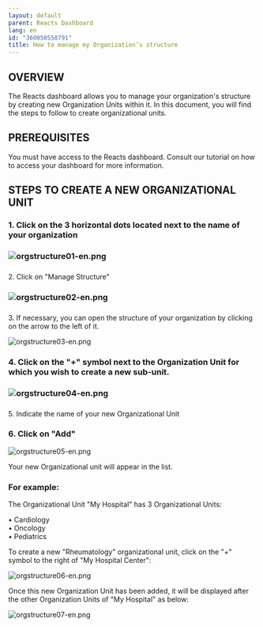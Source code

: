 ```yaml
---
layout: default
parent: Reacts Dashboard
lang: en
id: "360050558791"
title: How to manage my Organization’s structure 
---
```

OVERVIEW
--------

The Reacts dashboard allows you to manage your organization's structure by creating new Organization Units within it. In this document, you will find the steps to follow to create organizational units.

PREREQUISITES
-------------

You must have access to the Reacts dashboard. Consult our tutorial on how to access your dashboard for more information.

  
STEPS TO CREATE A NEW ORGANIZATIONAL UNIT
--------------------------------------------

### 1\. Click on the 3 horizontal dots located next to the name of your organization

### ![orgstructure01-en.png](@assets/attachments/orgstructure01-en.png)

###   
2\. Click on "Manage Structure"

### ![orgstructure02-en.png](@assets/attachments/orgstructure02-en.png)

###   
3\. If necessary, you can open the structure of your organization by clicking on the arrow to the left of it.

![orgstructure03-en.png](@assets/attachments/orgstructure03-en.png)

### 4\. Click on the "+" symbol next to the Organization Unit for which you wish to create a new sub-unit.

### ![orgstructure04-en.png](@assets/attachments/orgstructure04-en.png)

###   
5\. Indicate the name of your new Organizational Unit

### 6\. Click on "Add"

![orgstructure05-en.png](@assets/attachments/orgstructure05-en.png)

  
Your new Organizational unit will appear in the list.

### For example:

The Organizational Unit "My Hospital" has 3 Organizational Units:

  
• Cardiology  
• Oncology  
• Pediatrics

  
To create a new "Rheumatology" organizational unit, click on the "+" symbol to the right of "My Hospital Center":

![orgstructure06-en.png](@assets/attachments/orgstructure06-en.png)

Once this new Organization Unit has been added, it will be displayed after the other Organization Units of "My Hospital" as below:

![orgstructure07-en.png](@assets/attachments/orgstructure07-en.png)


